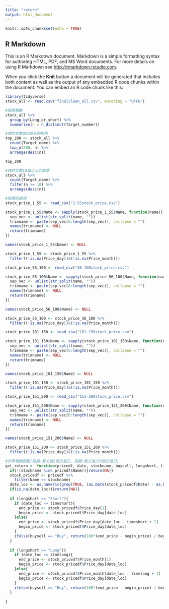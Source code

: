 ```yaml
---
title: "return"
output: html_document
---
```

```r
knitr::opts_chunk$set(echo = TRUE)
```

## R Markdown

This is an R Markdown document. Markdown is a simple formatting syntax for authoring HTML, PDF, and MS Word documents. For more details on using R Markdown see <http://rmarkdown.rstudio.com>.

When you click the **Knit** button a document will be generated that includes both content as well as the output of any embedded R code chunks within the document. You can embed an R code chunk like this:
  

```r
library(tidyverse)
stock_all <- read.csv("finalclean_all.csv", encoding = "UTF8")

#股票種數
stock_all %>%
  group_by(Long_or_short) %>%
  summarise(n = n_distinct(Target_number))

```

```r
#標的文數前200名的股票
top_200 <- stock_all %>%
  count(Target_name) %>%
  top_n(200, n) %>%
  arrange(desc(n))

top_200
```

```r
#標的文數10篇以上的股票
stock_all %>%
  count(Target_name) %>%
  filter(n >= 10) %>%
  arrange(desc(n))

```

```r
#股價前處理
stock_price_1_55 <- read_csv("1-55stock_price.csv")

stock_price_1_55$Name <- sapply(stock_price_1_55$Name, function(name){
  sep_vec <- unlist(str_split(name, ""))
  trimname <- paste(sep_vec[6:length(sep_vec)], collapse = "")
  names(trimname) <- NULL
  return(trimname)
})

names(stock_price_1_55$Name) <- NULL

stock_price_1_55 <- stock_price_1_55 %>%
  filter((!is.na(Price_day))&(!is.na(Price_month)))
```

```r
stock_price_56_100 <- read_csv("56-100stock_price.csv")

stock_price_56_100$Name <- sapply(stock_price_56_100$Name, function(name){
  sep_vec <- unlist(str_split(name, ""))
  trimname <- paste(sep_vec[6:length(sep_vec)], collapse = "")
  names(trimname) <- NULL
  return(trimname)
})

names(stock_price_56_100$Name) <- NULL

stock_price_56_100 <- stock_price_56_100 %>%
  filter((!is.na(Price_day))&(!is.na(Price_month)))

```

```r
stock_price_101_150 <- read_csv("101-150stock_price.csv")

stock_price_101_150$Name <- sapply(stock_price_101_150$Name, function(name){
  sep_vec <- unlist(str_split(name, ""))
  trimname <- paste(sep_vec[6:length(sep_vec)], collapse = "")
  names(trimname) <- NULL
  return(trimname)
})

names(stock_price_101_150$Name) <- NULL

stock_price_101_150 <- stock_price_101_150 %>%
  filter((!is.na(Price_day))&(!is.na(Price_month)))


```
```r
stock_price_151_200 <- read_csv("151-200stock_price.csv")

stock_price_151_200$Name <- sapply(stock_price_151_200$Name, function(name){
  sep_vec <- unlist(str_split(name, ""))
  trimname <- paste(sep_vec[6:length(sep_vec)], collapse = "")
  names(trimname) <- NULL
  return(trimname)
})

names(stock_price_151_200$Name) <- NULL

stock_price_151_200 <- stock_price_151_200 %>%
  filter((!is.na(Price_day))&(!is.na(Price_month)))
```


```r
#計算報酬函數(短期:發文後5個交易日、長期:發文後250個交易日)
get_return <- function(pricedf, date, stockname, buysell, longshort, timeshort, timelong){
  if(!(stockname %in% pricedf$Name)){return(NA)}
  stock_pricedf <- pricedf %>%
    filter(Name == stockname)
  date_loc <- as.numeric(grep(TRUE, (as.Date(stock_pricedf$Date) - as.Date(date)) <= 0)[1]) - 1
  if(is.na(date_loc)){return(NA)}
  
  if (longshort == "Short"){
    if (date_loc <= timeshort){
      end_price <- stock_pricedf$Price_day[1]
      begin_price <- stock_pricedf$Price_day[date_loc]
    }else{
      end_price <- stock_pricedf$Price_day[date_loc - timeshort + 1]
      begin_price <- stock_pricedf$Price_day[date_loc]
    }
    ifelse(buysell == "Buy", return(100*(end_price - begin_price) / begin_price), return(100*(begin_price - end_price) / begin_price))
  }
  
  if (longshort == "Long"){
    if (date_loc <= timelong){
      end_price <- stock_pricedf$Price_month[1]
      begin_price <- stock_pricedf$Price_day[date_loc]
    }else{
      end_price <- stock_pricedf$Price_month[date_loc - timelong + 1]
      begin_price <- stock_pricedf$Price_day[date_loc]
    }
    ifelse(buysell == "Buy", return(100*(end_price - begin_price) / begin_price), return(100*(begin_price - end_price) / begin_price))
  }
  
}
```